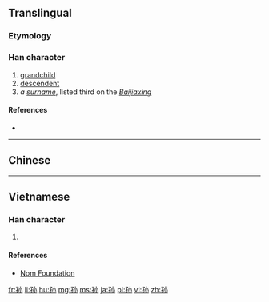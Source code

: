 {{also|孫}}
==Translingual==

===Etymology===
{{Han simp|孫|f=系|t=小}}

===Han character===
{{Han char|rn=39|rad=子|as=03|sn=6|four=|canj=弓木火 (NDF)|ids=⿰[[子]][[小]]}}

# [[grandchild]]
# [[descendent]]
# ''a [[surname]]'', listed third on the ''[[:w:Baijiaxing|Baijiaxing]]''

====References====
* {{Han ref|kx=0278.041|hdz=21010.010|uh=5B59|ud=23385}}

----
==Chinese==
{{zh-see|孫}}
----

==Vietnamese==

===Han character===
{{vi-readings|rs=子03| hanviet = tôn}}

# {{defn|lang=vi|sort=子03}}

====References====
*[http://nomfoundation.org/common/nom_details.php?codepoint=5b59 Nom Foundation]

[[fr:孙]]
[[li:孙]]
[[hu:孙]]
[[mg:孙]]
[[ms:孙]]
[[ja:孙]]
[[pl:孙]]
[[vi:孙]]
[[zh:孙]]